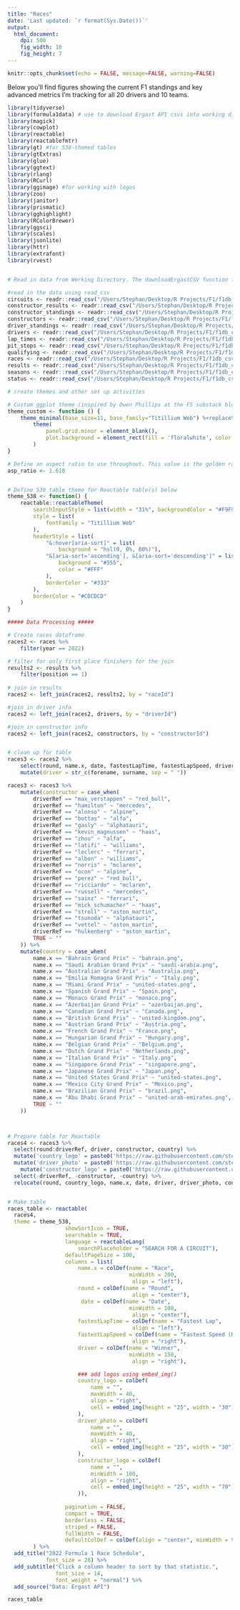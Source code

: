 ```yaml
---
title: "Races"
date: 'Last updated: `r format(Sys.Date())`'
output:
  html_document:
    dpi: 500
    fig_width: 10
    fig_height: 7
---
```


```r
knitr::opts_chunk$set(echo = FALSE, message=FALSE, warning=FALSE)
```

Below you'll find figures showing the current F1 standings and key advanced metrics I'm tracking for all 20 drivers and 10 teams.

```r

library(tidyverse)
library(formula1data) # use to download Ergast API csvs into working directory
library(magick)
library(cowplot)
library(reactable)
library(reactablefmtr)
library(gt) #for 538-themed tables
library(gtExtras)
library(glue)
library(ggtext)
library(rlang)
library(RCurl)
library(ggimage) #for working with logos
library(zoo)
library(janitor)
library(prismatic)
library(gghighlight)
library(RColorBrewer)
library(ggsci)
library(scales)
library(jsonlite)
library(httr)
library(extrafont)
library(rvest)


# Read in data from Working Directory. The downloadErgastCSV function from the formula1data package downloads a bunch of CSVs from the following link into the wd: https://ergast.com/mrd/db/

#read in the data using read_csv
circuits <- readr::read_csv("/Users/Stephan/Desktop/R Projects/F1/f1db_csv/circuits.csv")
constructor_results <- readr::read_csv("/Users/Stephan/Desktop/R Projects/F1/f1db_csv/constructor_results.csv")
constructor_standings <- readr::read_csv("/Users/Stephan/Desktop/R Projects/F1/f1db_csv/constructor_standings.csv")
constructors <- readr::read_csv("/Users/Stephan/Desktop/R Projects/F1/f1db_csv/constructors.csv")
driver_standings <- readr::read_csv("/Users/Stephan/Desktop/R Projects/F1/f1db_csv/driver_standings.csv")
drivers <- readr::read_csv("/Users/Stephan/Desktop/R Projects/F1/f1db_csv/drivers.csv")
lap_times <- readr::read_csv("/Users/Stephan/Desktop/R Projects/F1/f1db_csv/lap_times.csv")
pit_stops <- readr::read_csv("/Users/Stephan/Desktop/R Projects/F1/f1db_csv/pit_stops.csv")
qualifying <- readr::read_csv("/Users/Stephan/Desktop/R Projects/F1/f1db_csv/qualifying.csv")
races <- readr::read_csv("/Users/Stephan/Desktop/R Projects/F1/f1db_csv/races.csv")
results <- readr::read_csv("/Users/Stephan/Desktop/R Projects/F1/f1db_csv/results.csv")
seasons <- readr::read_csv("/Users/Stephan/Desktop/R Projects/F1/f1db_csv/seasons.csv")
status <- readr::read_csv("/Users/Stephan/Desktop/R Projects/F1/f1db_csv/status.csv")


```

 
```r

# create themes and other set up activities

# Custom ggplot theme (inspired by Owen Phillips at the F5 substack blog)
theme_custom <- function () { 
    theme_minimal(base_size=11, base_family="Titillium Web") %+replace% 
        theme(
            panel.grid.minor = element_blank(),
            plot.background = element_rect(fill = 'floralwhite', color = "floralwhite")
        )
}

# Define an aspect ratio to use throughout. This value is the golden ratio which provides a wider than tall rectangle
asp_ratio <- 1.618 


# Define 538 table theme for Reactable table(s) below
theme_538 <- function() {
    reactable::reactableTheme(
        searchInputStyle = list(width = "31%", backgroundColor = "#F9F9F9"),
        style = list(
            fontFamily = "Titillium Web"
        ),
        headerStyle = list(
            "&:hover[aria-sort]" = list(
                background = "hsl(0, 0%, 80%)"),
            "&[aria-sort='ascending'], &[aria-sort='descending']" = list(
                background = "#555",
                color = "#FFF"
            ),
            borderColor = "#333"
        ),
        borderColor = "#CDCDCD"
    )
}
```

```r

##### Data Processing #####

# Create races dataframe
races2 <- races %>% 
    filter(year == 2022)

# filter for only first place finishers for the join
results2 <- results %>% 
    filter(position == 1)
    
# join in results
races2 <- left_join(races2, results2, by = "raceId")

#join in driver info
races2 <- left_join(races2, drivers, by = "driverId")

#join in constructor info
races2 <- left_join(races2, constructors, by = "constructorId")


# clean up for table
races3 <- races2 %>% 
    select(round, name.x, date, fastestLapTime, fastestLapSpeed, driverRef, forename, surname, constructorRef, name.y) %>% 
    mutate(driver = str_c(forename, surname, sep = " "))

races3 <- races3 %>%
    mutate(constructor = case_when(
        driverRef == "max_verstappen" ~ "red_bull", 
        driverRef == "hamilton" ~ "mercedes",
        driverRef == "alonso" ~ "alpine",
        driverRef == "bottas" ~ "alfa",
        driverRef == "gasly" ~ "alphatauri",
        driverRef == "kevin_magnussen" ~ "haas",
        driverRef == "zhou" ~ "alfa",
        driverRef == "latifi" ~ "williams",
        driverRef == "leclerc" ~ "ferrari",
        driverRef == "albon" ~ "williams",
        driverRef == "norris" ~ "mclaren",
        driverRef == "ocon" ~ "alpine",
        driverRef == "perez" ~ "red_bull",
        driverRef == "ricciardo" ~ "mclaren",
        driverRef == "russell" ~ "mercedes",
        driverRef == "sainz" ~ "ferrari",
        driverRef == "mick_schumacher" ~ "haas",
        driverRef == "stroll" ~ "aston_martin",
        driverRef == "tsunoda" ~ "alphatauri",
        driverRef == "vettel" ~ "aston_martin",
        driverRef == "hulkenberg" ~ "aston_martin",
        TRUE ~ ""
    )) %>% 
    mutate(country = case_when(
        name.x == "Bahrain Grand Prix" ~ "bahrain.png", 
        name.x == "Saudi Arabian Grand Prix" ~ "saudi-arabia.png",
        name.x == "Australian Grand Prix" ~ "Australia.png",
        name.x == "Emilia Romagna Grand Prix" ~ "Italy.png",
        name.x == "Miami Grand Prix" ~ "united-states.png",
        name.x == "Spanish Grand Prix" ~ "Spain.png",
        name.x == "Monaco Grand Prix" ~ "monaco.png",
        name.x == "Azerbaijan Grand Prix" ~ "azerbaijan.png",
        name.x == "Canadian Grand Prix" ~ "Canada.png",
        name.x == "British Grand Prix" ~ "united-kingdom.png",
        name.x == "Austrian Grand Prix" ~ "Austria.png",
        name.x == "French Grand Prix" ~ "France.png",
        name.x == "Hungarian Grand Prix" ~ "Hungary.png",
        name.x == "Belgian Grand Prix" ~ "Belgium.png",
        name.x == "Dutch Grand Prix" ~ "Netherlands.png",
        name.x == "Italian Grand Prix" ~ "Italy.png",
        name.x == "Singapore Grand Prix" ~ "singapore.png",
        name.x == "Japanese Grand Prix" ~ "Japan.png",
        name.x == "United States Grand Prix" ~ "united-states.png",
        name.x == "Mexico City Grand Prix" ~ "Mexico.png",
        name.x == "Brazilian Grand Prix" ~ "brazil.png",
        name.x == "Abu Dhabi Grand Prix" ~ "united-arab-emirates.png",
        TRUE ~ ""
    ))



# Prepare table for Reactable
races4 <- races3 %>% 
  select(round:driverRef, driver, constructor, country) %>% 
  mutate('country_logo' = paste0('https://raw.githubusercontent.com/steodose/F1/master/flags/', country, '')) %>%
  mutate('driver_photo' = paste0('https://raw.githubusercontent.com/steodose/F1/master/drivers/', driverRef, '.png')) %>% 
    mutate('constructor_logo' = paste0('https://raw.githubusercontent.com/steodose/F1/master/teams/', constructor, '.png')) %>% 
  select(-driverRef, -constructor, -country) %>% 
  relocate(round, country_logo, name.x, date, driver, driver_photo, constructor_logo, fastestLapTime, fastestLapSpeed)


# Make table
races_table <- reactable(
  races4,
  theme = theme_538,
                  showSortIcon = TRUE,
                  searchable = TRUE,
                  language = reactableLang(
                      searchPlaceholder = "SEARCH FOR A CIRCUIT"),
                  defaultPageSize = 100,
                  columns = list(
                      name.x = colDef(name = "Race",
                                      minWidth = 200,
                                       align = "left"),
                      round = colDef(name = "Round",
                                       align = "center"),
                       date = colDef(name = "Date",
                                      minWidth = 100,
                                       align = "center"),
                      fastestLapTime = colDef(name = "Fastest Lap",
                                       align = "left"),
                      fastestLapSpeed = colDef(name = "Fastest Speed (KPH)",
                                       align = "right"),
                      driver = colDef(name = "Winner",
                                      minWidth = 150,
                                       align = "right"),

                      ### add logos using embed_img()
                      country_logo = colDef(
                          name = "",
                          maxWidth = 40,
                          align = "right",
                          cell = embed_img(height = "25", width = "30")
                      ),
                      driver_photo = colDef(
                          name = "",
                          maxWidth = 40,
                          align = "right",
                          cell = embed_img(height = "25", width = "30")
                      ),
                      constructor_logo = colDef(
                          name = "",
                          minWidth = 100,
                          align = "right",
                          cell = embed_img(height = "25", width = "70")
                      )),
  
                  pagination = FALSE,
                  compact = TRUE, 
                  borderless = FALSE, 
                  striped = FALSE,
                  fullWidth = FALSE, 
                  defaultColDef = colDef(align = "center", minWidth = 95)
        ) %>% 
  add_title("2022 Formula 1 Race Schedule",
            font_size = 28) %>% 
  add_subtitle("Click a column header to sort by that statistic.",
               font_size = 14,
               font_weight = "normal") %>% 
  add_source("Data: Ergast API")

races_table

    
```
